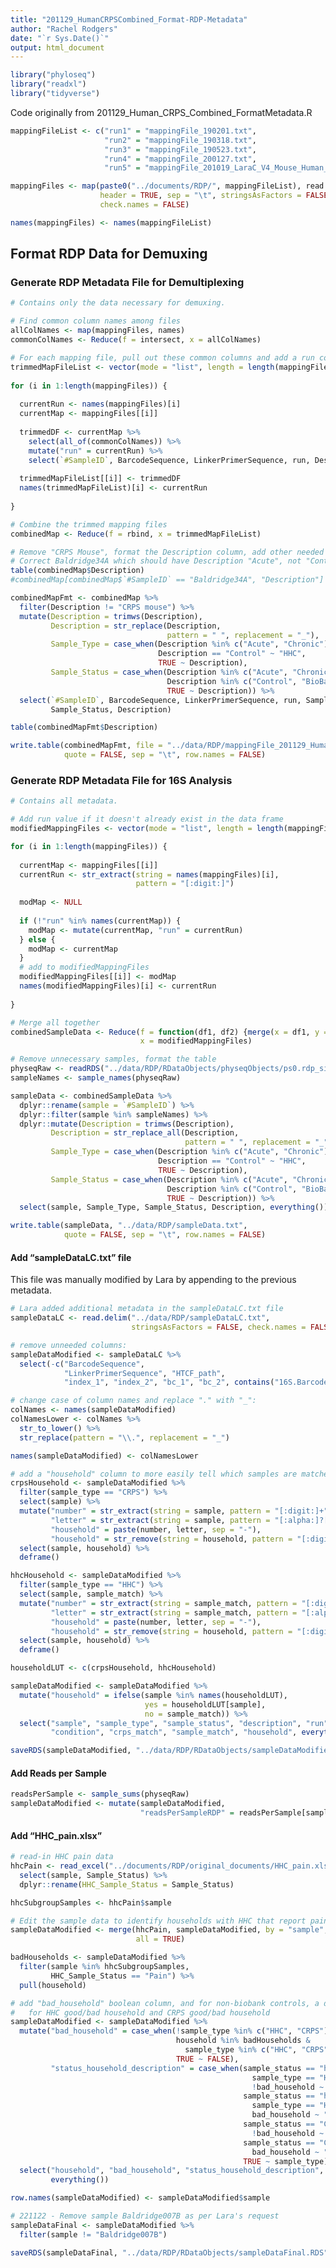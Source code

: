```yaml
---
title: "201129_HumanCRPSCombined_Format-RDP-Metadata"
author: "Rachel Rodgers"
date: "`r Sys.Date()`"
output: html_document
---
```


```r
library("phyloseq")
library("readxl")
library("tidyverse")
```

Code originally from 201129_Human_CRPS_Combined_FormatMetadata.R

```r
mappingFileList <- c("run1" = "mappingFile_190201.txt",
                     "run2" = "mappingFile_190318.txt",
                     "run3" = "mappingFile_190523.txt",
                     "run4" = "mappingFile_200127.txt",
                     "run5" = "mappingFile_201019_LaraC_V4_Mouse_Human_CRPS.txt")

mappingFiles <- map(paste0("../documents/RDP/", mappingFileList), read.delim, 
                    header = TRUE, sep = "\t", stringsAsFactors = FALSE,
                    check.names = FALSE)

names(mappingFiles) <- names(mappingFileList)
```

## Format RDP Data for Demuxing

### Generate RDP Metadata File for Demultiplexing

```r
# Contains only the data necessary for demuxing.

# Find common column names among files
allColNames <- map(mappingFiles, names)
commonColNames <- Reduce(f = intersect, x = allColNames)

# For each mapping file, pull out these common columns and add a run column
trimmedMapFileList <- vector(mode = "list", length = length(mappingFiles))
  
for (i in 1:length(mappingFiles)) {
  
  currentRun <- names(mappingFiles)[i]
  currentMap <- mappingFiles[[i]]
  
  trimmedDF <- currentMap %>% 
    select(all_of(commonColNames)) %>% 
    mutate("run" = currentRun) %>% 
    select(`#SampleID`, BarcodeSequence, LinkerPrimerSequence, run, Description)
  
  trimmedMapFileList[[i]] <- trimmedDF
  names(trimmedMapFileList)[i] <- currentRun
  
}

# Combine the trimmed mapping files
combinedMap <- Reduce(f = rbind, x = trimmedMapFileList)

# Remove "CRPS Mouse", format the Description column, add other needed columns
# Correct Baldridge34A which should have Description "Acute", not "Control"
table(combinedMap$Description)
#combinedMap[combinedMap$`#SampleID` == "Baldridge34A", "Description"] <- "Acute"

combinedMapFmt <- combinedMap %>% 
  filter(Description != "CRPS mouse") %>% 
  mutate(Description = trimws(Description),
         Description = str_replace(Description, 
                                   pattern = " ", replacement = "_"),
         Sample_Type = case_when(Description %in% c("Acute", "Chronic") ~ "CRPS",
                                 Description == "Control" ~ "HHC",
                                 TRUE ~ Description),
         Sample_Status = case_when(Description %in% c("Acute", "Chronic") ~ "CRPS",
                                   Description %in% c("Control", "BioBank_Control") ~ "healthy",
                                   TRUE ~ Description)) %>% 
  select(`#SampleID`, BarcodeSequence, LinkerPrimerSequence, run, Sample_Type,
         Sample_Status, Description)

table(combinedMapFmt$Description)
```

```r
write.table(combinedMapFmt, file = "../data/RDP/mappingFile_201129_Human_CRPS_Combined.txt",
            quote = FALSE, sep = "\t", row.names = FALSE)
```

### Generate RDP Metadata File for 16S Analysis

```r
# Contains all metadata.

# Add run value if it doesn't already exist in the data frame
modifiedMappingFiles <- vector(mode = "list", length = length(mappingFiles))

for (i in 1:length(mappingFiles)) {
  
  currentMap <- mappingFiles[[i]]
  currentRun <- str_extract(string = names(mappingFiles)[i],
                            pattern = "[:digit:]")
  
  modMap <- NULL
  
  if (!"run" %in% names(currentMap)) {
    modMap <- mutate(currentMap, "run" = currentRun)
  } else {
    modMap <- currentMap
  }
  # add to modifiedMappingFiles
  modifiedMappingFiles[[i]] <- modMap
  names(modifiedMappingFiles)[i] <- currentRun
  
}

# Merge all together
combinedSampleData <- Reduce(f = function(df1, df2) {merge(x = df1, y = df2, all = TRUE)},
                             x = modifiedMappingFiles)

# Remove unnecessary samples, format the table
physeqRaw <- readRDS("../data/RDP/RDataObjects/physeqObjects/ps0.rdp_single.RDS")
sampleNames <- sample_names(physeqRaw)

sampleData <- combinedSampleData %>% 
  dplyr::rename(sample = `#SampleID`) %>% 
  dplyr::filter(sample %in% sampleNames) %>% 
  dplyr::mutate(Description = trimws(Description),
         Description = str_replace_all(Description,
                                       pattern = " ", replacement = "_"),
         Sample_Type = case_when(Description %in% c("Acute", "Chronic") ~ "CRPS",
                                 Description == "Control" ~ "HHC",
                                 TRUE ~ Description),
         Sample_Status = case_when(Description %in% c("Acute", "Chronic") ~ "CRPS",
                                   Description %in% c("Control", "BioBank_Control") ~ "healthy",
                                   TRUE ~ Description)) %>% 
  select(sample, Sample_Type, Sample_Status, Description, everything())
```

```r
write.table(sampleData, "../data/RDP/sampleData.txt",
            quote = FALSE, sep = "\t", row.names = FALSE)
```

#### Add "sampleDataLC.txt" file

This file was manually modified by Lara by appending to the previous metadata.

```r
# Lara added additional metadata in the sampleDataLC.txt file
sampleDataLC <- read.delim("../data/RDP/sampleDataLC.txt", 
                           stringsAsFactors = FALSE, check.names = FALSE)

# remove unneeded columns:
sampleDataModified <- sampleDataLC %>% 
  select(-c("BarcodeSequence", 
            "LinkerPrimerSequence", "HTCF_path",
            "index_1", "index_2", "bc_1", "bc_2", contains("16S.Barcode")))

# change case of column names and replace "." with "_":
colNames <- names(sampleDataModified)
colNamesLower <- colNames %>% 
  str_to_lower() %>% 
  str_replace(pattern = "\\.", replacement = "_")

names(sampleDataModified) <- colNamesLower

# add a "household" column to more easily tell which samples are matched
crpsHousehold <- sampleDataModified %>% 
  filter(sample_type == "CRPS") %>% 
  select(sample) %>% 
  mutate("number" = str_extract(string = sample, pattern = "[:digit:]+"),
         "letter" = str_extract(string = sample, pattern = "[:alpha:]?[:digit:]?$"),
         "household" = paste(number, letter, sep = "-"),
         "household" = str_remove(string = household, pattern = "[:digit:]?$")) %>% 
  select(sample, household) %>% 
  deframe()

hhcHousehold <- sampleDataModified %>% 
  filter(sample_type == "HHC") %>% 
  select(sample, sample_match) %>% 
  mutate("number" = str_extract(string = sample_match, pattern = "[:digit:]+"),
         "letter" = str_extract(string = sample_match, pattern = "[:alpha:]?[:digit:]?$"),
         "household" = paste(number, letter, sep = "-"),
         "household" = str_remove(string = household, pattern = "[:digit:]?$")) %>% 
  select(sample, household) %>% 
  deframe()

householdLUT <- c(crpsHousehold, hhcHousehold)

sampleDataModified <- sampleDataModified %>% 
  mutate("household" = ifelse(sample %in% names(householdLUT),
                              yes = householdLUT[sample],
                              no = sample_match)) %>% 
  select("sample", "sample_type", "sample_status", "description", "run",
         "condition", "crps_match", "sample_match", "household", everything())

```

```r
saveRDS(sampleDataModified, "../data/RDP/RDataObjects/sampleDataModified.RDS")
```

#### Add Reads per Sample

```r
readsPerSample <- sample_sums(physeqRaw)
sampleDataModified <- mutate(sampleDataModified,
                             "readsPerSampleRDP" = readsPerSample[sample])
```

#### Add "HHC_pain.xlsx"

```r
# read-in HHC pain data
hhcPain <- read_excel("../documents/RDP/original_documents/HHC_pain.xlsx") %>% 
  select(sample, Sample_Status) %>% 
  dplyr::rename(HHC_Sample_Status = Sample_Status)

hhcSubgroupSamples <- hhcPain$sample

# Edit the sample data to identify households with HHC that report pain ("bad" households)
sampleDataModified <- merge(hhcPain, sampleDataModified, by = "sample", 
                            all = TRUE) 

badHouseholds <- sampleDataModified %>% 
  filter(sample %in% hhcSubgroupSamples,
         HHC_Sample_Status == "Pain") %>% 
  pull(household)

# add "bad_household" boolean column, and for non-biobank controls, a designation
#   for HHC good/bad household and CRPS good/bad household
sampleDataModified <- sampleDataModified %>% 
  mutate("bad_household" = case_when(!sample_type %in% c("HHC", "CRPS") ~ NA,
                                     household %in% badHouseholds &
                                       sample_type %in% c("HHC", "CRPS") ~ TRUE,
                                     TRUE ~ FALSE),
         "status_household_description" = case_when(sample_status == "healthy" &
                                                      sample_type == "HHC" &
                                                      !bad_household ~ "HHC_good_household",
                                                    sample_status == "healthy" &
                                                      sample_type == "HHC" &
                                                      bad_household ~ "HHC_bad_household",
                                                    sample_status == "CRPS" &
                                                      !bad_household ~ "CRPS_good_household",
                                                    sample_status == "CRPS" &
                                                      bad_household ~ "CRPS_bad_household",
                                                    TRUE ~ sample_type)) %>% 
  select("household", "bad_household", "status_household_description", 
         everything())

row.names(sampleDataModified) <- sampleDataModified$sample

# 221122 - Remove sample Baldridge007B as per Lara's request
sampleDataFinal <- sampleDataModified %>% 
  filter(sample != "Baldridge007B")
```

```r
saveRDS(sampleDataFinal, "../data/RDP/RDataObjects/sampleDataFinal.RDS")
```
